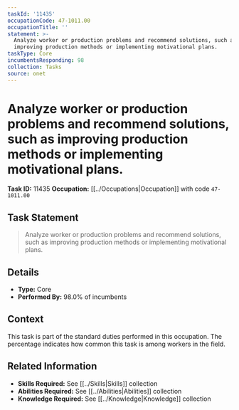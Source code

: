```yaml
---
taskId: '11435'
occupationCode: 47-1011.00
occupationTitle: ''
statement: >-
  Analyze worker or production problems and recommend solutions, such as
  improving production methods or implementing motivational plans.
taskType: Core
incumbentsResponding: 98
collection: Tasks
source: onet
---
```

# Analyze worker or production problems and recommend solutions, such as improving production methods or implementing motivational plans.

**Task ID:** 11435
**Occupation:** [[../Occupations|Occupation]] with code `47-1011.00`

## Task Statement

> Analyze worker or production problems and recommend solutions, such as improving production methods or implementing motivational plans.

## Details

- **Type:** Core
- **Performed By:** 98.0% of incumbents

## Context

This task is part of the standard duties performed in this occupation. The percentage indicates how common this task is among workers in the field.

## Related Information

- **Skills Required:** See [[../Skills|Skills]] collection
- **Abilities Required:** See [[../Abilities|Abilities]] collection
- **Knowledge Required:** See [[../Knowledge|Knowledge]] collection
